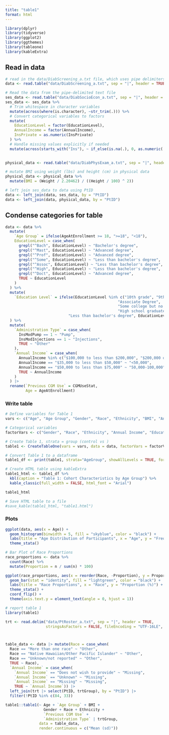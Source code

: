 ```yaml
---
title: "table1"
format: html
---
```


```r
library(dplyr)
library(tidyverse)
library(ggplot2)
library(ggthemes)
library(tableone)
library(kableExtra)
```

## Read in data
```r
# read in the data/DiabScreening_a.txt file, which uses pipe delimiters
data <- read.table("data/DiabScreening_a.txt", sep = "|", header = TRUE, fill = TRUE, fileEncoding = "UTF-16LE", stringsAsFactors = FALSE, na.strings = "")

# Read the data from the pipe-delimited text file
ses_data <- read.table("data/DiabSocioEcon_a.txt", sep = "|", header = TRUE, fill = TRUE, fileEncoding = "UTF-16LE", stringsAsFactors = FALSE, na.strings = "")
ses_data <- ses_data %>%
  # Trim whitespace in character variables
  mutate(across(where(is.character), ~str_trim(.))) %>%
  # Convert categorical variables to factors
  mutate(
    EducationLevel = factor(EducationLevel),
    AnnualIncome = factor(AnnualIncome),
    InsPrivate = as.numeric(InsPrivate)
  ) %>%
  # Handle missing values explicitly if needed
  mutate(across(starts_with("Ins"), ~ if_else(is.na(.), 0, as.numeric(.))))
  

physical_data <- read.table("data/DiabPhysExam_a.txt", sep = "|", header = TRUE, fill = TRUE, fileEncoding = "UTF-16LE", stringsAsFactors = FALSE, na.strings = "")

# mutate BMI using weight (lbs) and height (cm) in physical data
physical_data <- physical_data %>%
  mutate(BMI = (Weight / 2.20462) / ((Height / 100) ^ 2))

# left join ses_data to data using PtID
data <- left_join(data, ses_data, by = "PtID")
data <- left_join(data, physical_data, by = "PtID")
```

## Condense categories for table
```r
data <- data %>%
  mutate(
    `Age Group` = ifelse(AgeAtEnrollment >= 18, ">=18", "<18"),
    EducationLevel = case_when(
      grepl("^Bach", EducationLevel) ~ "Bachelor's degree",
      grepl("^Mast", EducationLevel) ~ "Advanced degree",
      grepl("^Prof", EducationLevel) ~ "Advanced degree",
      grepl("^Some", EducationLevel) ~ "Less than bachelor's degree",
      grepl("^Assoc", EducationLevel) ~ "Less than bachelor's degree",
      grepl("^High", EducationLevel) ~ "Less than bachelor's degree",
      grepl("^Doct", EducationLevel) ~ "Advanced degree",
      TRUE ~ EducationLevel
    )
  ) %>%
  mutate(
    `Education Level` = ifelse(EducationLevel %in% c("10th grade", "9th grade", 
                                                  "Associate Degree", 
                                                  "Some college but no degree", 
                                                  "High school graduate/diploma/GED"), 
                            "Less than bachelor's degree", EducationLevel)
  ) %>%
  mutate(
    `Administration Type` = case_when(
      InsModPump == 1 ~ "Pump",
      InsModInjections == 1 ~ "Injections",
      TRUE ~ "Other"
    ),
    `Annual Income` = case_when(
      AnnualIncome %in% c("$100,000 to less than $200,000", "$200,000 or more") ~ "≥100,000",
      AnnualIncome == "$35,000 to less than $50,000" ~ "<50,000",
      AnnualIncome == "$50,000 to less than $75,000" ~ "50,000-100,000",
      TRUE ~ AnnualIncome
    )
  ) |> 
  rename(`Previous CGM Use` = CGMUseStat,
         Age = AgeAtEnrollment)

```

### Write table
```r
# Define variables for Table 1
vars <- c("Age", "Age Group", "Gender", "Race", "Ethnicity", "BMI", "Annual Income", "Education Level", "Previous CGM Use", "Administration Type")

# Categorical variables
factorVars <- c("Gender", "Race", "Ethnicity", "Annual Income", "Education Level", "Previous CGM Use", "Administration Type")

# Create Table 1, strata = group (control vs )
table1 <- CreateTableOne(vars = vars, data = data, factorVars = factorVars)

# Convert Table 1 to a dataframe
table1_df <- print(table1, strata="AgeGroup", showAllLevels = TRUE, formatOptions = list(big.mark = ","), printToggle = FALSE)

# Create HTML table using kableExtra
table1_html <- table1_df %>%
  kbl(caption = "Table 1: Cohort Characteristics by Age Group") %>%
  kable_classic(full_width = FALSE, html_font = "Arial")

table1_html

# Save HTML table to a file
#save_kable(table1_html, "table1.html")
```

### Plots
```r
ggplot(data, aes(x = Age)) +
  geom_histogram(binwidth = 5, fill = "skyblue", color = "black") +
  labs(title = "Age Distribution of Participants", x = "Age", y = "Frequency") +
  theme_stata()
```

```r
# Bar Plot of Race Proportions
race_proportions <- data %>%
  count(Race) %>%
  mutate(Proportion = n / sum(n) * 100)

ggplot(race_proportions, aes(x = reorder(Race, -Proportion), y = Proportion)) +
  geom_bar(stat = "identity", fill = "lightgreen", color = "black") +
  labs(title = "Race Proportions", x = "Race", y = "Proportion (%)") +
  theme_stata() +
  coord_flip() +
  theme(axis.text.y = element_text(angle = 0, hjust = 1))

```


```r
# report table 1
library(table1)

trt <- read.delim("data/PtRoster_a.txt", sep = "|", header = TRUE,
                  stringsAsFactors = FALSE, fileEncoding = "UTF-16LE", na.strings = "")



table_data <- data |> mutate(Race = case_when(
  Race == "More than one race" ~ "Other",
  Race == "Native Hawaiian/Other Pacific Islander" ~ "Other",
  Race == "Unknown/not reported" ~ "Other",
  TRUE ~ Race),
  `Annual Income` = case_when(
    `Annual Income` == "Does not wish to provide" ~ "Missing",
    `Annual Income` == "Unknown" ~ "Missing",
    `Annual Income` == "Missing" ~ "Missing",
    TRUE ~ `Annual Income`)) |> 
  left_join(trt |> select(PtID, trtGroup), by = "PtID") |> 
  filter(!PtID %in% c(84, 33))

table1::table1(~ Age + `Age Group` + BMI +
                 Gender + Race + Ethnicity + 
                 `Previous CGM Use` + 
                 `Administration Type` | trtGroup,
               data = table_data,
               render.continuous = c("Mean (sd)"))

```

